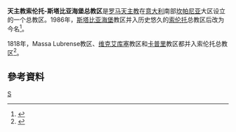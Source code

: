 '''天主教索伦托-斯塔比亚海堡总教区'''是[[罗马天主教|罗马天主教]]在[[意大利|意大利]]南部[[坎帕尼亚|坎帕尼亚]]大区设立的一个总教区。1986年，[[斯塔比亚海堡|斯塔比亚海堡]]教区并入历史悠久的[[索伦托|索伦托]]总教区后改为今名<ref>{{Cite web |url=http://www.catholic-hierarchy.org/diocese/dsorr.html |title=''Catholic Hierarchy'' page |access-date=2008-10-25 |archive-date=2020-11-06 |archive-url=https://web.archive.org/web/20201106151642/https://www.catholic-hierarchy.org/diocese/dsorr.html |dead-url=no }}</ref>。 

1818年，Massa Lubrense教区、[[维克艾库塞|维克艾库塞]]教区和[[卡普里岛|卡普里]]教区都并入索伦托总教区<ref>{{Cite web |url=http://www.newadvent.org/cathen/14151a.htm |title=天主教百科全书条目 |access-date=2008-10-25 |archive-date=2020-09-27 |archive-url=https://web.archive.org/web/20200927181327/https://www.newadvent.org/cathen/14151a.htm |dead-url=no }}</ref>。

==參考資料==
<div class="references-small">
<references />
</div>

{{意大利天主教教區}}

[[Category:意大利天主教教区|S]]
